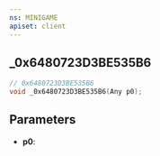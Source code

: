 ```yaml
---
ns: MINIGAME
apiset: client
---
```

## _0x6480723D3BE535B6

```c
// 0x6480723D3BE535B6
void _0x6480723D3BE535B6(Any p0);
```


## Parameters
* **p0**: